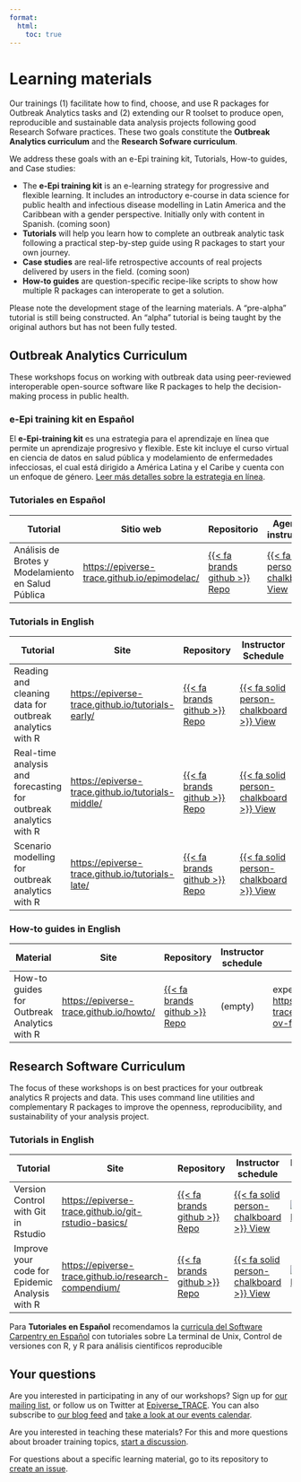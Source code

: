 ```yaml
---
format:
  html:
    toc: true
---
```


# Learning materials

Our trainings (1) facilitate how to find, choose, and use
R packages for Outbreak Analytics tasks and (2) extending our R toolset
to produce open, reproducible and sustainable data analysis projects
following good Research Sofware practices. These two goals constitute
the **Outbreak Analytics curriculum** and the **Research Sofware
curriculum**.

We address these goals with an e-Epi training kit, Tutorials,
How-to guides, and Case studies:

- The **e-Epi training kit** is an e-learning strategy for progressive
  and flexible learning. It includes an introductory e-course in data
  science for public health and infectious disease modelling in Latin
  America and the Caribbean with a gender perspective. Initially only
  with content in Spanish. (coming soon)
- **Tutorials** will help you learn how to complete an outbreak analytic
  task following a practical step-by-step guide using R packages to
  start your own journey.
- **Case studies** are real-life retrospective accounts of real projects
  delivered by users in the field. (coming soon)
- **How-to guides** are question-specific recipe-like scripts to show
  how multiple R packages can interoperate to get a solution.

Please note the development stage of the learning materials. A
"pre-alpha" tutorial is still being constructed. An
"alpha" tutorial is being taught by the original authors but
has not been fully tested.

## Outbreak Analytics Curriculum

These workshops focus on working with outbreak data using peer-reviewed interoperable open-source software like R packages to help the decision-making process in public health.

### e-Epi training kit en Español

El **e-Epi-training kit** es una estrategia para el aprendizaje en línea que permite un aprendizaje progresivo y flexible. Este kit incluye el curso virtual en ciencia de datos en salud pública y modelamiento de enfermedades infecciosas, el cual está dirigido a América Latina y el Caribe y cuenta con un enfoque de género. [Leer más detalles sobre la estrategia en línea](https://epiverse-trace.github.io/epi-training-kit/).

### Tutoriales en Español

| Tutorial                                           | Sitio web                                                                                    | Repositorio                                                                    | Agenda para instructoras/es                                                                                  | Fase de desarrollo                                                                                                                                                   |
| -------------------------------------------------- | -------------------------------------------------------------------------------------------- | ------------------------------------------------------------------------------ | ------------------------------------------------------------------------------------------------------------ | -------------------------------------------------------------------------------------------------------------------------------------------------------------------- |
| Análisis de Brotes y Modelamiento en Salud Pública | [https://epiverse-trace.github.io/epimodelac/](https://epiverse-trace.github.io/epimodelac/) | [{{< fa brands github >}} Repo](https://github.com/epiverse-trace/epimodelac/) | [{{< fa solid person-chalkboard >}} View](https://epiverse-trace.github.io/epimodelac/instructor/index.html) | [![Static Badge](https://img.shields.io/badge/pre-alpha-991b1b)](https://carpentries.github.io/lesson-development-training/lesson-design.html#iterative-development) |

### Tutorials in English

| Tutorial                                                         | Site                                                                                                     | Repository                                                                          | Instructor Schedule                                                                                                | Development stage                                                                                                                                                    |
| ---------------------------------------------------------------- | -------------------------------------------------------------------------------------------------------- | ----------------------------------------------------------------------------------- | ------------------------------------------------------------------------------------------------------------------ | -------------------------------------------------------------------------------------------------------------------------------------------------------------------- |
| Reading and cleaning data for outbreak analytics with R          | [https://epiverse-trace.github.io/tutorials-early/](https://epiverse-trace.github.io/tutorials-early/)   | [{{< fa brands github >}} Repo](https://github.com/epiverse-trace/tutorials-early)  | [{{< fa solid person-chalkboard >}} View](https://epiverse-trace.github.io/tutorials-early/instructor/index.html)  | [![Static Badge](https://img.shields.io/badge/pre-alpha-991b1b)](https://carpentries.github.io/lesson-development-training/lesson-design.html#iterative-development) |
| Real-time analysis and forecasting for outbreak analytics with R | [https://epiverse-trace.github.io/tutorials-middle/](https://epiverse-trace.github.io/tutorials-middle/) | [{{< fa brands github >}} Repo](https://github.com/epiverse-trace/tutorials-middle) | [{{< fa solid person-chalkboard >}} View](https://epiverse-trace.github.io/tutorials-middle/instructor/index.html) | [![Static Badge](https://img.shields.io/badge/pre-alpha-991b1b)](https://carpentries.github.io/lesson-development-training/lesson-design.html#iterative-development) |
| Scenario modelling for outbreak analytics with R                 | [https://epiverse-trace.github.io/tutorials-late/](https://epiverse-trace.github.io/tutorials-late/)     | [{{< fa brands github >}} Repo](https://github.com/epiverse-trace/tutorials-late)   | [{{< fa solid person-chalkboard >}} View](https://epiverse-trace.github.io/tutorials-late/instructor/index.html)   | [![Static Badge](https://img.shields.io/badge/pre-alpha-991b1b)](https://carpentries.github.io/lesson-development-training/lesson-design.html#iterative-development) |

### How-to guides in English

| Material                                    | Site                                                                               | Repository                                                                         | Instructor schedule | Development stage                                                                                                                                      |
| ------------------------------------------- | ---------------------------------------------------------------------------------- | ---------------------------------------------------------------------------------- | ------------------- | ------------------------------------------------------------------------------------------------------------------------------------------------------ |
| How-to guides for Outbreak Analytics with R | [https://epiverse-trace.github.io/howto/](https://epiverse-trace.github.io/howto/) | [{{< fa brands github >}} Repo](https://github.com/epiverse-trace/howto) | (empty)             | experimental, WIP [https://github.com/epiverse-trace/howto?tab=readme-ov-file#howto](https://github.com/epiverse-trace/howto?tab=readme-ov-file#howto) |

## Research Software Curriculum

The focus of these workshops is on best practices for your outbreak analytics R projects and data. This uses command line utilities and complementary R packages to improve the openness, reproducibility, and sustainability of your analysis project.

### Tutorials in English

| Tutorial                                       | Site                                                                                                           | Repository                                                                             | Instructor schedule                                                                                                   | Development stage                                                                                                                                                    |
| ---------------------------------------------- | -------------------------------------------------------------------------------------------------------------- | -------------------------------------------------------------------------------------- | --------------------------------------------------------------------------------------------------------------------- | -------------------------------------------------------------------------------------------------------------------------------------------------------------------- |
| Version Control with Git in Rstudio            | [https://epiverse-trace.github.io/git-rstudio-basics/](https://epiverse-trace.github.io/git-rstudio-basics/)   | [{{< fa brands github >}} Repo](https://github.com/epiverse-trace/git-rstudio-basics/) | [{{< fa solid person-chalkboard >}} View](https://epiverse-trace.github.io/git-rstudio-basics/instructor/index.html)  | [![Static Badge](https://img.shields.io/badge/alpha-991b1b)](https://carpentries.github.io/lesson-development-training/lesson-design.html#iterative-development)     |
| Improve your code for Epidemic Analysis with R | [https://epiverse-trace.github.io/research-compendium/](https://epiverse-trace.github.io/research-compendium/) | [{{< fa brands github >}} Repo](https://github.com/epiverse-trace/research-compendium) | [{{< fa solid person-chalkboard >}} View](https://epiverse-trace.github.io/research-compendium/instructor/index.html) | [![Static Badge](https://img.shields.io/badge/pre-alpha-991b1b)](https://carpentries.github.io/lesson-development-training/lesson-design.html#iterative-development) |

Para **Tutoriales en Español** recomendamos la [curricula del Software Carpentry en Español](https://software-carpentry.org/lessons/) con tutoriales sobre La terminal de Unix, Control de versiones con R, y R para análisis cientificos reproducible

## Your questions

Are you interested in participating in any of our workshops? Sign up for [our mailing list](https://data.org/initiatives/epiverse/our-community/), or follow us on Twitter at [Epiverse_TRACE](https://twitter.com/Epiverse_TRACE). You can also subscribe to [our blog feed](https://epiverse-trace.github.io/blog.html) and [take a look at our events calendar](https://view.monday.com/1267767805-fb40bb51c837164bf95532907829c3f8?r=euc1).

Are you interested in teaching these materials? For this and more questions about broader training topics, [start a discussion](https://github.com/orgs/epiverse-trace/discussions/new/choose).

For questions about a specific learning material, go to its repository to [create an issue](https://docs.github.com/en/issues/tracking-your-work-with-issues/creating-an-issue).
